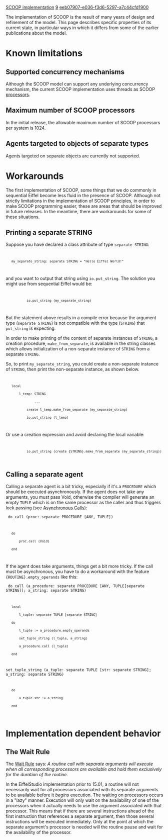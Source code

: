 [[Property:title|SCOOP implementation]]
[[Property:weight|9]]
[[Property:uuid|eeb07907-e036-f3d6-5297-a7c44cfd1900]]


The implementation of SCOOP is the result of many years of design and refinement of the model. This page describes specific properties of its current state, in particular ways in which it differs from some of the earlier publications about the model. 


=Known limitations=


==Supported concurrency mechanisms==

Although the SCOOP model can support any underlying concurrency mechanism, the current SCOOP implementation uses threads as  SCOOP [[Concurrent programming with SCOOP#Processors|processors]].


==Maximum number of SCOOP processors==

In the initial release, the allowable maximum number of SCOOP processors per system is 1024.



==Agents targeted to objects of separate types==

Agents targeted on separate objects are currently not supported.


=Workarounds=

The first implementation of SCOOP, some things that we do commonly in sequential Eiffel become less fluid in the presence of SCOOP. Although not strictly limitations in the implementation of SCOOP principles, in order to make SCOOP programming easier, these are areas that should be improved in future releases. In the meantime, there are workarounds for some of these situations.


==Printing a separate STRING ==

Suppose you have declared a class attribute of type <code>separate STRING</code>:

<code>
    my_separate_string: separate STRING = "Hello Eiffel World!"
</code>

and you want to output that string using <code>io.put_string</code>. The solution you might use from sequential Eiffel would be:

<code>
            io.put_string (my_separate_string)
</code>

But the statement above results in a compile error because the argument type (<code>separate STRING</code>) is not compatible with the type (<code>STRING</code>) that <code>put_string</code> is expecting.

In order to make printing of the content of separate instances of <code>STRING</code>, a creation procedure, <code>make_from_separate</code>, is available in the string classes which allows initialization of a non-separate instance of <code>STRING</code> from a separate <code>STRING</code>.  

So, to print <code>my_separate_string</code>, you could create a non-separate instance of <code>STRING</code>, then print the non-separate instance, as shown below.

<code>
    local
        l_temp: STRING
                ...
            create l_temp.make_from_separate (my_separate_string)
            io.put_string (l_temp)
</code>

Or use a creation expression and avoid declaring the local variable:

<code>
            io.put_string (create {STRING}.make_from_separate (my_separate_string))
</code>

== Calling a separate agent ==

Calling a separate agent is a bit tricky, especially if it's a <code>PROCEDURE</code> which should be executed asynchronously.
If the agent does not take any arguments, you must pass Void, otherwise the compiler will generate an empty <code>TUPLE</code> which
is on the same processor as the caller and thus triggers lock passing (see [[Asynchronous Calls]]):

<code>
do_call (proc: separate PROCEDURE [ANY, TUPLE])
	do
		proc.call (Void)	
	end
</code>

If the agent does take arguments, things get a bit more tricky. If the call must be asynchronous, you have to do a workaround with the feature <code>{ROUTINE}.empty_operands</code> like this:

<code>
do_call (a_procedure: separate PROCEDURE [ANY, TUPLE[separate STRING]]; a_string: separate STRING)
	local
		l_tuple: separate TUPLE [separate STRING]
	do
		l_tuple := a_procedure.empty_operands
		set_tuple_string (l_tuple, a_string)
		a_procedure.call (l_tuple)
	end

set_tuple_string (a_tuple: separate TUPLE [str: separate STRING]; a_string: separate STRING)
	do
		a_tuple.str := a_string
	end
</code>


=Implementation dependent behavior=


==The Wait Rule==

{{note | This only applies to EiffelStudio releases prior to 15.01}}

The [[Concurrent programming with SCOOP#Access to shared resources|Wait Rule]] says: ''A routine call with separate arguments will execute when all corresponding processors are available and hold them exclusively for the duration of the routine.''

In the EiffelStudio implementation prior to 15.01, a routine will not necessarily wait for all processors associated with its separate arguments to be available before it ''begins'' execution. The waiting on processors occurs in a "lazy" manner. Execution will only wait on the availability of one of the processors when it actually needs to use the argument associated with that processor. This means that if there are several instructions ahead of the first instruction that references a separate argument, then those several instructions will be executed immediately. Only at the point at which the separate argument's processor is needed will the routine pause and wait for the availability of the processor.

